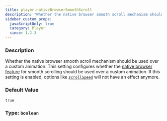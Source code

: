 ```yaml
---
title: player.nativeBrowserSmoothScroll
description: "Whether the native browser smooth scroll mechanism should be used over a custom animation."
sidebar_custom_props:
  javaScriptOnly: true
  category: Player
  since: 1.2.3
---
```




<SettingsHeader />

### Description
Whether the native browser smooth scroll mechanism should be used over a custom animation. This setting configures whether the [native browser feature](https://developer.mozilla.org/en-US/docs/Web/API/Element/scrollTo)
for smooth scrolling should be used over a custom animation.
If this setting is enabled, options like [`scrollSpeed`](/docs/reference/settings/player/scrollspeed) will not have an effect anymore.


### Default Value

`true`

### Type: `boolean`


